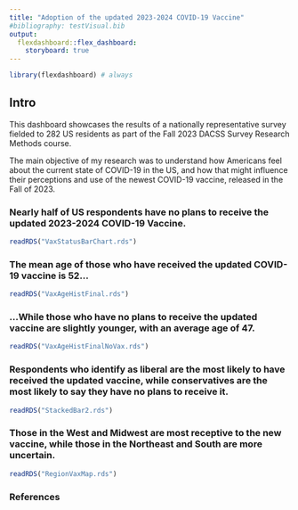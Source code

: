 ```yaml
---
title: "Adoption of the updated 2023-2024 COVID-19 Vaccine"
#bibliography: testVisual.bib
output: 
  flexdashboard::flex_dashboard:
    storyboard: true
---
```


```r
library(flexdashboard) # always
```

## Intro {.sidebar}

This dashboard showcases the results of a nationally representative survey fielded to 282 US residents as part of the Fall 2023 DACSS Survey Research Methods course. 

The main objective of my research was to understand how Americans feel about the current state of COVID-19 in the US, and how that might influence their perceptions and use of the newest COVID-19 vaccine, released in the Fall of 2023.  



### Nearly half of US respondents have no plans to receive the updated 2023-2024 COVID-19 Vaccine.


```r
readRDS("VaxStatusBarChart.rds")
```


### The mean age of those who have received the updated COVID-19 vaccine is 52...

```r
readRDS("VaxAgeHistFinal.rds")
```

### ...While those who have no plans to receive the updated vaccine are slightly younger, with an average age of 47. 

```r
readRDS("VaxAgeHistFinalNoVax.rds")
```

### Respondents who identify as liberal are the most likely to have received the updated vaccine, while conservatives are the most likely to say they have no plans to receive it. 

```r
readRDS("StackedBar2.rds")
```

### Those in the West and Midwest are most receptive to the new vaccine, while those in the Northeast and South are more uncertain. 

```r
readRDS("RegionVaxMap.rds")
```

### References
